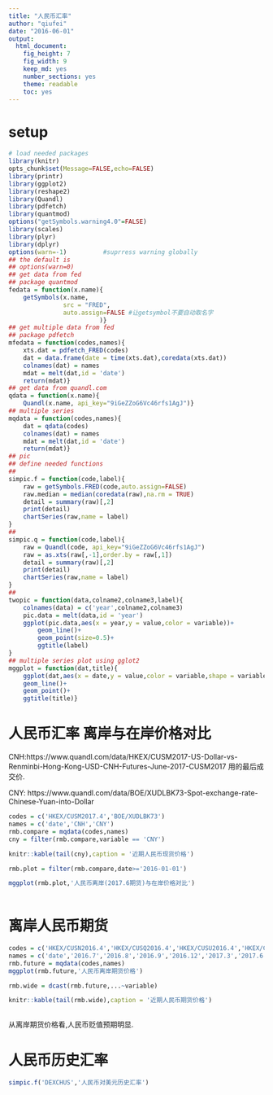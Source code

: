```yaml
---
title: "人民币汇率"
author: "qiufei"
date: "2016-06-01"
output: 
  html_document: 
    fig_height: 7
    fig_width: 9
    keep_md: yes
    number_sections: yes
    theme: readable
    toc: yes
---
```


# setup #

```r

# load needed packages
library(knitr)
opts_chunk$set(Message=FALSE,echo=FALSE)
library(printr)
library(ggplot2)
library(reshape2)
library(Quandl)
library(pdfetch)
library(quantmod)
options("getSymbols.warning4.0"=FALSE)
library(scales)
library(plyr)
library(dplyr)
options(warn=-1)          #suprress warning globally
## the default is
## options(warn=0)
## get data from fed
## package quantmod
fedata = function(x.name){
    getSymbols(x.name,
               src = "FRED",
               auto.assign=FALSE #让getsymbol不要自动取名字
                         )}
## get multiple data from fed
## package pdfetch
mfedata = function(codes,names){
    xts.dat = pdfetch_FRED(codes)
    dat = data.frame(date = time(xts.dat),coredata(xts.dat))
    colnames(dat) = names
    mdat = melt(dat,id = 'date')
    return(mdat)}
## get data from quandl.com
qdata = function(x.name){
    Quandl(x.name, api_key="9iGeZZoG6Vc46rfs1AgJ")}
## multiple series
mqdata = function(codes,names){
    dat = qdata(codes)
    colnames(dat) = names
    mdat = melt(dat,id = 'date')
    return(mdat)}
## pic
## define needed functions
## 
simpic.f = function(code,label){
    raw = getSymbols.FRED(code,auto.assign=FALSE)
    raw.median = median(coredata(raw),na.rm = TRUE)
    detail = summary(raw)[,2]
    print(detail)
    chartSeries(raw,name = label)
}
## 
simpic.q = function(code,label){
    raw = Quandl(code, api_key="9iGeZZoG6Vc46rfs1AgJ")
    raw = as.xts(raw[,-1],order.by = raw[,1])
    detail = summary(raw)[,2]
    print(detail)
    chartSeries(raw,name = label)
}
##
twopic = function(data,colname2,colname3,label){
    colnames(data) = c('year',colname2,colname3)
    pic.data = melt(data,id = 'year')
    ggplot(pic.data,aes(x = year,y = value,color = variable))+
        geom_line()+
        geom_point(size=0.5)+
        ggtitle(label)
}
## multiple series plot using gglot2
mggplot = function(dat,title){
    ggplot(dat,aes(x = date,y = value,color = variable,shape = variable))+
    geom_line()+
    geom_point()+
    ggtitle(title)}


```


# 人民币汇率 离岸与在岸价格对比 #

CNH:https://www.quandl.com/data/HKEX/CUSM2017-US-Dollar-vs-Renminbi-Hong-Kong-USD-CNH-Futures-June-2017-CUSM2017
用的最后成交价.

CNY: https://www.quandl.com/data/BOE/XUDLBK73-Spot-exchange-rate-Chinese-Yuan-into-Dollar

```r

codes = c('HKEX/CUSM2017.4','BOE/XUDLBK73')
names = c('date','CNH','CNY')
rmb.compare = mqdata(codes,names)
cny = filter(rmb.compare,variable == 'CNY')

knitr::kable(tail(cny),caption = '近期人民币现货价格')

rmb.plot = filter(rmb.compare,date>='2016-01-01')

mggplot(rmb.plot,'人民币离岸(2017.6期货)与在岸价格对比')
  

```


# 离岸人民币期货 #


```r

codes = c('HKEX/CUSN2016.4','HKEX/CUSQ2016.4','HKEX/CUSU2016.4','HKEX/CUSZ2016.4','HKEX/CUSH2017.4','HKEX/CUSM2017.4')
names = c('date','2016.7','2016.8','2016.9','2016.12','2017.3','2017.6')
rmb.future = mqdata(codes,names)
mggplot(rmb.future,'人民币离岸期货价格')

rmb.wide = dcast(rmb.future,...~variable)

knitr::kable(tail(rmb.wide),caption = '近期人民币期货价格')
  

```

从离岸期货价格看,人民币贬值预期明显.


# 人民币历史汇率 #


```r

simpic.f('DEXCHUS','人民币对美元历史汇率')


```
